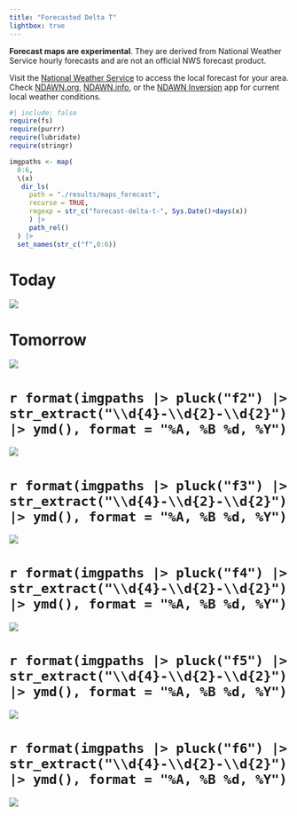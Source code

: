 ```yaml
---
title: "Forecasted Delta T"
lightbox: true
---
```


**Forecast maps are experimental**. They are derived from National Weather Service hourly forecasts and are not an official NWS forecast product.

Visit the [National Weather Service](https://www.weather.gov/) to access the local forecast for your area. Check [NDAWN.org](https://ndawn.ndsu.nodak.edu/current.html), [NDAWN.info](https://ndawn.info/), or the [NDAWN Inversion](https://www.ndsu.edu/agriculture/ag-hub/ndawn-inversion) app for current local weather conditions.

```r
#| include: false
require(fs)
require(purrr)
require(lubridate)
require(stringr)

imgpaths <- map(
  0:6,
  \(x)
   dir_ls(
     path = "./results/maps_forecast",
     recurse = TRUE,
     regexp = str_c("forecast-delta-t-", Sys.Date()+days(x))
     ) |> 
     path_rel()
  ) |> 
  set_names(str_c("f",0:6))
```

# Today
![](`r imgpaths |> pluck("f0")`){group="forecast-gallery"}

# Tomorrow
![](`r imgpaths |> pluck("f1")`){group="forecast-gallery"}

# `r format(imgpaths |> pluck("f2") |> str_extract("\\d{4}-\\d{2}-\\d{2}") |> ymd(), format = "%A, %B %d, %Y")`
![](`r imgpaths |> pluck("f2")`){group="forecast-gallery"}

# `r format(imgpaths |> pluck("f3") |> str_extract("\\d{4}-\\d{2}-\\d{2}") |> ymd(), format = "%A, %B %d, %Y")`
![](`r imgpaths |> pluck("f3")`){group="forecast-gallery"}

# `r format(imgpaths |> pluck("f4") |> str_extract("\\d{4}-\\d{2}-\\d{2}") |> ymd(), format = "%A, %B %d, %Y")`
![](`r imgpaths |> pluck("f4")`){group="forecast-gallery"}

# `r format(imgpaths |> pluck("f5") |> str_extract("\\d{4}-\\d{2}-\\d{2}") |> ymd(), format = "%A, %B %d, %Y")`
![](`r imgpaths |> pluck("f5")`){group="forecast-gallery"}

# `r format(imgpaths |> pluck("f6") |> str_extract("\\d{4}-\\d{2}-\\d{2}") |> ymd(), format = "%A, %B %d, %Y")`
![](`r imgpaths |> pluck("f6")`){group="forecast-gallery"}